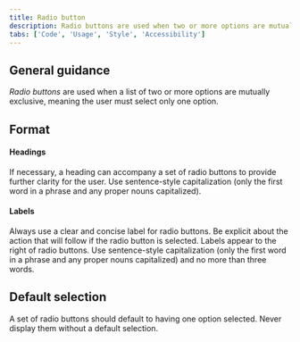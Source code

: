 ```yaml
---
title: Radio button
description: Radio buttons are used when two or more options are mutually exclusive, meaning the user must select only one option.
tabs: ['Code', 'Usage', 'Style', 'Accessibility']
---
```


## General guidance

_Radio buttons_ are used when a list of two or more options are mutually exclusive, meaning the user must select only one option.

## Format

#### Headings

If necessary, a heading can accompany a set of radio buttons to provide further clarity for the user. Use sentence-style capitalization (only the first word in a phrase and any proper nouns capitalized).

#### Labels

Always use a clear and concise label for radio buttons. Be explicit about the action that will follow if the radio button is selected. Labels appear to the right of radio buttons. Use sentence-style capitalization (only the first word in a phrase and any proper nouns capitalized) and no more than three words.

## Default selection

A set of radio buttons should default to having one option selected. Never display them without a default selection.
